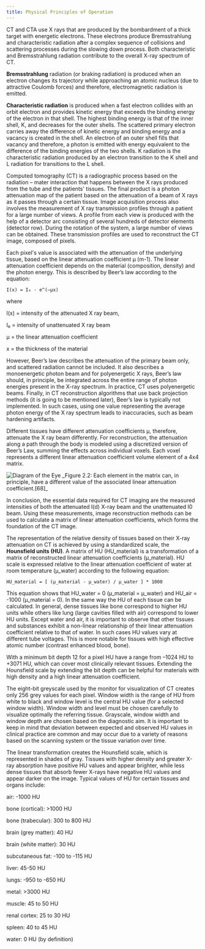 ```yaml
---
title: Physical Principles of Operation
---
```


CT and CTA use X rays that are produced by the bombardment of a thick target with energetic electrons. These electrons produce Bremsstrahlung and characteristic radiation after a complex sequence of collisions and scattering processes during the slowing down process. Both characteristic and Bremsstrahlung radiation contribute to the overall X-ray spectrum of CT.

**Bremsstrahlung** radiation (or braking radiation) is produced when an electron changes its trajectory while approaching an atomic nucleus (due to attractive Coulomb forces) and therefore, electromagnetic radiation is emitted.

**Characteristic radiation** is produced when a fast electron collides with an orbit electron and provides kinetic energy that exceeds the binding energy of the electron in that shell. The highest binding energy is that of the inner shell, K, and decreases for the outer shells. The scattered primary electron carries away the difference of kinetic energy and binding energy and a vacancy is created in the shell. An electron of an outer shell fills that vacancy and therefore, a photon is emitted with energy equivalent to the difference of the binding energies of the two shells. K radiation is the characteristic radiation produced by an electron transition to the K shell and L radiation for transitions to the L shell.

Computed tomography (CT) is a radiographic process based on the radiation – mater interaction that happens between the X rays produced from the tube and the patients' tissues. The final product is a photon attenuation map of the patient based on the attenuation of a beam of X rays as it passes through a certain tissue. Image acquisition process also involves the measurement of X ray transmission profiles through a patient for a large number of views. A profile from each view is produced with the help of a detector arc consisting of several hundreds of detector elements (detector row). During the rotation of the system, a large number of views can be obtained. These transmission profiles are used to reconstruct the CT image, composed of pixels.

Each pixel's value is associated with the attenuation of the underlying tissue, based on the linear attenuation coefficient μ (m-1). The linear attenuation coefficient depends on the material (composition, density) and the photon energy. This is described by Beer’s law according to the equation:

`I(x) = I₀ · e^(–μx)`

where

I(x) = intensity of the attenuated X ray beam,

I₀ = intensity of unattenuated X ray beam

μ = the linear attenuation coefficient

x = the thickness of the material

However, Beer’s law describes the attenuation of the primary beam only, and scattered radiation cannot be included. It also describes a monoenergetic photon beam and for polyenergetic X rays, Beer’s law should, in principle, be integrated across the entire range of photon energies present in the X-ray spectrum. In practice, CT uses polyenergetic beams. Finally, in CT reconstruction algorithms that use back projection methods (it is going to be mentioned later), Beer’s law is typically not implemented. In such cases, using one value representing the average photon energy of the X ray spectrum leads to inaccuracies, such as beam hardening artifacts.

Different tissues have different attenuation coefficients μ, therefore, attenuate the X ray beam differently. For reconstruction, the attenuation along a path through the body is modeled using a discretized version of Beer’s Law, summing the effects across individual voxels. Each voxel represents a different linear attenuation coefficient volume element of a 4x4 matrix.

<img alt='Diagram of the Eye' src='/figures/2_2.png' />
_Figure 2.2: Each element in the matrix can, in principle, have a different value
of the associated linear attenuation coefficient.[68]_

In conclusion, the essential data required for CT imaging are the measured intensities of both the attenuated I(d) X-ray beam and the unattenuated I0 beam. Using these measurements, image reconstruction methods can be used to calculate a matrix of linear attenuation coefficients, which forms the foundation of the CT image.

The representation of the relative density of tissues based on their X-ray attenuation on CT is achieved by using a standardized scale, the **Hounsfield units (HU)**. A matrix of HU (HU_material) is a transformation of a matrix of reconstructed linear attenuation coefficients (μ_material). HU scale is expressed relative to the linear attenuation coefficient of water at room temperature (μ_water) according to the following equation:

`HU_material = [ (μ_material - μ_water) / μ_water ] * 1000`

This equation shows that HU_water = 0 (μ_material = μ_water) and HU_air = -1000 (μ_material = 0). In the same way the HU of each tissue can be calculated. In general, dense tissues like bone correspond to higher HU units while others like lung (large cavities filled with air) correspond to lower HU units. Except water and air, it is important to observe that other tissues and substances exhibit a non-linear relationship of their linear attenuation coefficient relative to that of water. In such cases HU values vary at different tube voltages. This is more notable for tissues with high effective atomic number (contrast enhanced blood, bone).

With a minimum bit depth 12 for a pixel HU have a range from –1024 HU to +3071 HU, which can cover most clinically relevant tissues. Extending the Hounsfield scale by extending the bit depth can be helpful for materials with high density and a high linear attenuation coefficient.

The eight-bit greyscale used by the monitor for visualization of CT creates only 256 grey values for each pixel. Window width is the range of HU from white to black and window level is the central HU value (for a selected window width). Window width and level must be chosen carefully to visualize optimally the referring tissue. Grayscale, window width and window depth are chosen based on the diagnostic aim. It is important to keep in mind that deviation between expected and observed HU values in clinical practice are common and may occur due to a variety of reasons based on the scanning system or the tissue variation over time.

The linear transformation creates the Hounsfield scale, which is represented in shades of gray. Tissues with higher density and greater X-ray absorption have positive HU values and appear brighter, while less dense tissues that absorb fewer X-rays have negative HU values and appear darker on the image. Typical values of HU for certain tissues and organs include:

air: -1000 HU

bone (cortical): >1000 HU

bone (trabecular): 300 to 800 HU

brain (grey matter): 40 HU

brain (white matter): 30 HU

subcutaneous fat: -100 to -115 HU

liver: 45-50 HU

lungs: -950 to -650 HU

metal: >3000 HU

muscle: 45 to 50 HU

renal cortex: 25 to 30 HU

spleen: 40 to 45 HU

water: 0 HU (by definition)
